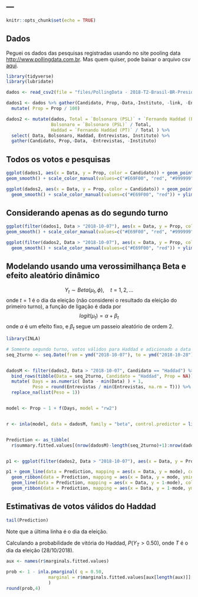 ---
---

```r
knitr::opts_chunk$set(echo = TRUE)
```

## Dados

Peguei os dados das pesquisas registradas usando no site pooling data <http://www.pollingdata.com.br>. Mas quem quiser, pode baixar o arquivo csv [aqui](files/PollingData - 2018-T2-Brasil-BR-President.csv).


```r
library(tidyverse)
library(lubridate)

dados <- read_csv2(file = "files/PollingData - 2018-T2-Brasil-BR-President.csv")

dados1 <- dados %>% gather(Candidato, Prop,-Data,-Instituto, -link, -Entrevistas) %>%
  mutate( Prop = Prop / 100)

dados2 <- mutate(dados, Total = `Bolsonaro (PSL)` + `Fernando Haddad (PT)`, 
                 Bolsonaro = `Bolsonaro (PSL)` / Total, 
                 Haddad = `Fernando Haddad (PT)` / Total ) %>%
  select( Data, Bolsonaro, Haddad, Entrevistas, Instituto) %>%
  gather(Candidato, Prop,-Data, -Entrevistas, -Instituto)

```

## Todos os votos e pesquisas


```r
ggplot(dados1, aes(x = Data, y = Prop, color = Candidato)) + geom_point(size = 4) + theme_bw(base_size = 18) + xlab("") + ylab("") + 
geom_smooth() + scale_color_manual(values=c("#E69F00", "red", "#999999")) + ylim(c(0.05,.65))

ggplot(dados2, aes(x = Data, y = Prop, color = Candidato)) + geom_point(size = 4) + theme_bw(base_size = 18) + xlab("") + ylab("") + 
  geom_smooth() + scale_color_manual(values=c("#E69F00", "red")) + ylim(c(0.3,.7))

```


## Considerando apenas as do segundo turno


```r
ggplot(filter(dados1, Data > "2018-10-07"), aes(x = Data, y = Prop, color = Candidato)) + geom_point(size = 4) + theme_bw(base_size = 18) + xlab("") + ylab("") + 
geom_smooth() + scale_color_manual(values=c("#E69F00", "red", "#999999")) + ylim(c(0.05,.65))

ggplot(filter(dados2, Data > "2018-10-07"), aes(x = Data, y = Prop, color = Candidato)) + geom_point(size = 4) + theme_bw(base_size = 18) + xlab("") + ylab("") + 
  geom_smooth() + scale_color_manual(values=c("#E69F00", "red")) + ylim(c(0.3,.7))

```

## Modelando usando uma verossimilhança Beta e efeito aleatório dinâmico

$$Y_t \sim Beta(\mu_t, \phi), \quad t=1,2,\ldots $$
onde $t=1$ é o dia da eleição (não considerei o resultado da eleição do primeiro turno), a função de ligação é dada por
$$logit(\mu_t) = \alpha + \beta_t$$
onde $\alpha$ é um efeito fixo, e $\beta_t$ segue um passeio aleatório de ordem 2.

```r
library(INLA)

# Somente segundo turno, votos válidos para Haddad e adicionado a data da eleicao
seq_2turno <- seq.Date(from = ymd("2018-10-07"), to = ymd("2018-10-28"), by=1)


dadosM <- filter(dados2, Data > "2018-10-07", Candidato == "Haddad") %>%
  bind_rows(tibble(Data = seq_2turno, Candidato = "Haddad", Prop = NA)) %>%
  mutate( Days = as.numeric( Data - min(Data) ) + 1,
          Peso = round(Entrevistas / min(Entrevistas, na.rm = T))) %>%
  replace_na(list(Peso = 1))


model <- Prop ~ 1 + f(Days, model = "rw2")


r <- inla(model, data = dadosM, family = "beta", control.predictor = list( compute = T, link = T))


Prediction <- as_tibble(
  r$summary.fitted.values[(nrow(dadosM)-length(seq_2turno)+1):nrow(dadosM),]) %>% bind_cols(Data = seq.Date(from = ymd("2018-10-07"), to = ymd("2018-10-28"), by=1))


p1 <- ggplot(filter(dados2, Data > "2018-10-07"), aes(x = Data, y = Prop, color = Candidato)) + geom_point(size = 4) + theme_bw(base_size = 18) + xlab("") + ylab("") + scale_color_manual(values=c("#E69F00", "red")) + ylim(c(0.3,.7))

p1 + geom_line(data = Prediction, mapping = aes(x = Data, y = mode), color = "red") + 
  geom_ribbon(data = Prediction, mapping = aes(x = Data, y = mode, ymin = `0.025quant`, ymax = `0.975quant`), color = "red", fill = "red", alpha = 0.2) +
  geom_line(data = Prediction, mapping = aes(x = Data, y = 1-mode), color = "#E69F00") +
  geom_ribbon(data = Prediction, mapping = aes(x = Data, y = 1-mode, ymax = 1-`0.025quant`, ymin = 1-`0.975quant`), color = "#E69F00", fill = "#E69F00", alpha = 0.2)
```

## Estimativas de votos válidos do Haddad

```r
tail(Prediction)
```
Note que a última linha é o dia da eleição.


Calculando a probabilidade de vitória do Haddad, $P(Y_T > 0.50)$, onde $T$ é o dia da eleição (28/10/2018).


```r
aux <- names(r$marginals.fitted.values)

prob <- 1 - inla.pmarginal( q = 0.50, 
                marginal = r$marginals.fitted.values[aux[length(aux)]][[1]]
                )
round(prob,4)
```

